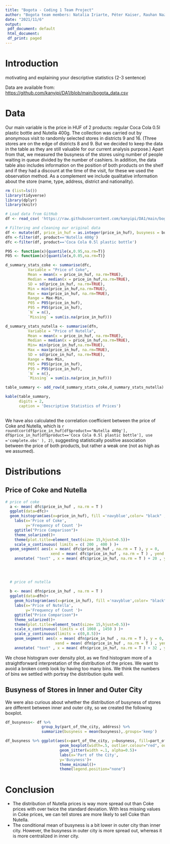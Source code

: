 ```yaml
---
title: "Bogota - Coding 1 Team Project"
author: "Bogota team members: Natalia Iriarte, Péter Kaiser, Rauhan Nazir, Sára Vargha, Xibei Chen"
date: "2021/11/6"
output: 
 pdf_document: default
 html_document:
 df_print: paged
---
```


# Introduction
motivating and explaining your descriptive statistics (2-3 sentence)

Data are available from: <https://github.com/kanyipi/DA1/blob/main/bogota_data.csv>

# Data
Our main variable is the price in HUF of 2 products: regular Coca Cola 0.5l plastic bottle and Nutella 400g. The collection was carried out by anonymous visit to randomly selected stores in districts 9 and 16. (Three stores are on the edge of districts 8 and 9. But we decided to keep the data in the table as they are still valuable for our current analysis purpose.) Apart from that, we measured the busyness of the stores using number of people waiting in queue divided by the number of cashiers. In addition, the data table also includes information on the position of both products on the shelf and if they had a discount at the time of the visit, for these we used the observation method. As a complement we include qualitative information about the store (name, type, address, district and nationality).
```r
rm (list=ls())
library(tidyverse)
library(dplyr)
library(knitr)

# Load data from GitHub
df <- read_csv( 'https://raw.githubusercontent.com/kanyipi/DA1/main/bogota_data.csv' )

# Filtering and cleaning our original data
df <- mutate(df, price_in_huf = as.integer(price_in_huf), busyness = business_queue/num_of_cashiers)
dfn <-filter(df, product=='Nutella 400g')
dfc <-filter(df, product=='Coca Cola 0.5l plastic bottle')
```

```r

P95 <- function(x){quantile(x,0.95,na.rm=T)}
P05 <- function(x){quantile(x,0.05,na.rm=T)}

d_summary_stats_coke <- summarise(dfc,
          Variable = "Price of Coke",
          Mean = mean(x = price_in_huf, na.rm=TRUE),
          Median = median(x = price_in_huf,na.rm=TRUE),
          SD = sd(price_in_huf, na.rm=TRUE),
          Min = min(price_in_huf,na.rm=TRUE),
          Max = max(price_in_huf, na.rm=TRUE),
          Range = Max-Min,
          P05 = P05(price_in_huf),
          P95 = P95(price_in_huf),
          `N` = n(),
          `Missing` = sum(is.na(price_in_huf)))

d_summary_stats_nutella <- summarise(dfn,
          Variable = "Price of Nutella",
          Mean = mean(x = price_in_huf, na.rm=TRUE),
          Median = median(x = price_in_huf,na.rm=TRUE),
          Min= min(price_in_huf,na.rm=TRUE),
          Max = max(price_in_huf, na.rm=TRUE),
          SD = sd(price_in_huf, na.rm=TRUE),
          Range = Max-Min,
          P05 = P05(price_in_huf),
          P95 = P95(price_in_huf),
          `N` = n(),
          `Missing` = sum(is.na(price_in_huf)))

table_summary <- add_row(d_summary_stats_coke,d_summary_stats_nutella)

kable(table_summary,
      digits = 2,
      caption = 'Descriptive Statistics of Prices')
        
```
We have also calculated the correlation coefficient between the price of Coke and Nutella, which is `r round(cor(df$price_in_huf[df$product=='Nutella 400g'], df$price_in_huf[df$product=='Coca Cola 0.5l plastic bottle'], use ='complete.obs' ), 2)`, suggesting statistically positive association between the price of both products, but rather a weak one (not as high as we assumed).


# Distributions
## Price of Coke and Nutella
```r

# price of coke
  a <- mean( dfc$price_in_huf , na.rm = T )
  ggplot(data=dfc)+
  geom_histogram(aes(x=price_in_huf), fill ='navyblue',color= "black" ,binwidth = 20)+
    labs(x='Price of Coke',
         y='Frequency of Count ')+
    ggtitle("Price Comparison")+
    theme_solarized()+
    theme(plot.title=element_text(size= 15,hjust=0.5))+
    scale_x_continuous( limits = c( 200 , 400 ) )+
  geom_segment( aes(x = mean( dfc$price_in_huf , na.rm = T ), y = 0, 
                    xend = mean( dfc$price_in_huf , na.rm = T ) , yend = 10) , color = 'brown')+
    annotate( "text" , x = mean( dfc$price_in_huf, na.rm = T ) + 20 , y = 9  , label = 'Mean' , color = 'brown')
 
  
  

  # price of nutella
  
  b <- mean( dfn$price_in_huf , na.rm = T )
  ggplot(data=dfn)+
    geom_histogram(aes(x=price_in_huf), fill ='navyblue',color= "black" ,binwidth = 20)+
    labs(x='Price of Nutella',
         y='Frequency of Count ')+
    ggtitle("Price Comparison")+
    theme_solarized()+
    theme(plot.title=element_text(size= 15,hjust=0.5))+
    scale_x_continuous( limits = c( 1060 , 1450 ) )+
    scale_y_continuous(limits = c(0,8.5))+
    geom_segment( aes(x = mean( dfn$price_in_huf , na.rm = T ), y = 0, 
                      xend = mean( dfn$price_in_huf , na.rm = T ) , yend = 8.5) , color = 'brown')+
    annotate( "text" , x = mean( dfn$price_in_huf, na.rm = T ) + 32 , y = 8.5  , label = 'Mean' , color = 'brown')

```

We chose histogram over density plot, as we find histogram more of a straightforward interpretation of the distribution of the prices. We want to avoid a broken comb look by having too many bins. We think the numbers of bins we settled with portray the distribution quite well.

## Busyness of Stores in Inner and Outer City
We were also curious about whether the distribution of busyness of stores are different between inner and outer city, so we created the following boxplot.
```r
df_busyness<- df %>% 
                group_by(part_of_the_city, address) %>% 
                summarize(busyness = mean(busyness),.groups='keep')

df_busyness %>% ggplot(aes(x=part_of_the_city, y=busyness, fill=part_of_the_city)) +
                        geom_boxplot(width=.5, outlier.colour="red", outlier.shape=8, outlier.size=4)+
                        geom_jitter(width =.1, alpha=0.5)+
                        labs(x='Part of the City',
                        y='Busyness')+
                        theme_minimal()+
                        theme(legend.position="none")

```
\vspace{-5truemm}
# Conclusion
* The distribution of Nutella prices is way more spread out than Coke prices with over twice the standard deviation. With less missing values in Coke prices, we can tell stores are more likely to sell Coke than Nutella.
* The conditional mean of busyness is a bit lower in outer city than inner city. However, the busyness in outer city is more spread out, whereas it is more centralized in inner city.

